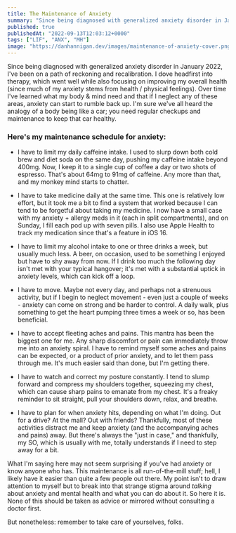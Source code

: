 ```yaml
---
title: The Maintenance of Anxiety
summary: "Since being diagnosed with generalized anxiety disorder in January 2022, I've been on a path of reckoning and recalibration. Over time I've learned what my body & mind need and that if I neglect any of these areas, anxiety can start to rumble back up. Here's my maintenance schedule for anxiety..."
published: true
publishedAt: "2022-09-13T12:03:12+0000"
tags: ["LIF", "ANX", "MH"]
image: "https://danhannigan.dev/images/maintenance-of-anxiety-cover.png"
---
```


Since being diagnosed with generalized anxiety disorder in January 2022, I've been on a path of reckoning and recalibration. I dove headfirst into therapy, which went well while also focusing on improving my overall health (since much of my anxiety stems from health / physical feelings). Over time I've learned what my body & mind need and that if I neglect any of these areas, anxiety can start to rumble back up. I'm sure we've all heard the analogy of a body being like a car; you need regular checkups and maintenance to keep that car healthy.

### Here's my maintenance schedule for anxiety:

- I have to limit my daily caffeine intake. I used to slurp down both cold brew and diet soda on the same day, pushing my caffeine intake beyond 400mg. Now, I keep it to a single cup of coffee a day or two shots of espresso. That's about 64mg to 91mg of caffeine. Any more than that, and my monkey mind starts to chatter.

- I have to take medicine daily at the same time. This one is relatively low effort, but it took me a bit to find a system that worked because I can tend to be forgetful about taking my medicine. I now have a small case with my anxiety + allergy meds in it (each in split compartments), and on Sunday, I fill each pod up with seven pills. I also use Apple Health to track my medication since that's a feature in iOS 16.

- I have to limit my alcohol intake to one or three drinks a week, but usually much less. A beer, on occasion, used to be something I enjoyed but have to shy away from now. If I drink too much the following day isn't met with your typical hangover; it's met with a substantial uptick in anxiety levels, which can kick off a loop.

- I have to move. Maybe not every day, and perhaps not a strenuous activity, but if I begin to neglect movement - even just a couple of weeks - anxiety can come on strong and be harder to control. A daily walk, plus something to get the heart pumping three times a week or so, has been beneficial.

- I have to accept fleeting aches and pains. This mantra has been the biggest one for me. Any sharp discomfort or pain can immediately throw me into an anxiety spiral. I have to remind myself some aches and pains can be expected, or a product of prior anxiety, and to let them pass through me. It's much easier said than done, but I'm getting there.

- I have to watch and correct my posture constantly. I tend to slump forward and compress my shoulders together, squeezing my chest, which can cause sharp pains to emanate from my chest. It's a freaky reminder to sit straight, pull your shoulders down, relax, and breathe.

- I have to plan for when anxiety hits, depending on what I'm doing. Out for a drive? At the mall? Out with friends? Thankfully, most of these activities distract me and keep anxiety (and the accompanying aches and pains) away. But there's always the "just in case," and thankfully, my SO, which is usually with me, totally understands if I need to step away for a bit.

What I'm saying here may not seem surprising if you've had anxiety or know anyone who has. This maintenance is all run-of-the-mill stuff; hell, I likely have it easier than quite a few people out there. My point isn't to draw attention to myself but to break into that strange stigma around _talking_ about anxiety and mental health and what you can do about it. So here it is. None of this should be taken as advice or mirrored without consulting a doctor first.

But nonetheless: remember to take care of yourselves, folks.
